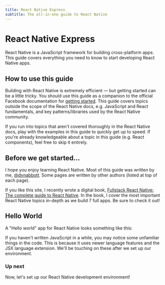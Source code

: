 ```yaml
---
title: React Native Express
subtitle: The all-in-one guide to React Native
---
```



# React Native Express

React Native is a JavaScript framework for building cross-platform apps. This guide covers everything you need to know to start developing React Native apps.

## How to use this guide

Building with React Native is extremely efficient — but getting started can be a little tricky. You should use this guide as a companion to the official Facebook documentation for [getting started](https://reactnative.dev/docs/getting-started.html). This guide covers topics outside the scope of the React Native docs, e.g. JavaScript and React fundamentals, and key patterns/libraries used by the React Native community.

If you run into topics that aren't covered thoroughly in the React Native docs, play with the examples in this guide to quickly get up to speed. If you're already knowledgeable about a topic in this guide (e.g. React components), feel free to skip it entirely.

## Before we get started...

I hope you enjoy learning React Native. Most of this guide was written by me, [@dvnabbott](https://twitter.com/dvnabbott). Some pages are written by other authors (listed at top of each page).

If you like this site, I recently wrote a digital book, [Fullstack React Native: The complete guide to React Native](https://gumroad.com/a/567063667). In the book, I cover the most important React Native topics in-depth as we build 7 full apps. Be sure to check it out!

## Hello World

A "Hello world" app for React Native looks something like this:

<Example code={example} />

If you haven't written JavaScript in a while, you may notice some unfamiliar things in the code. This is because it uses newer language features and the JSX language extension. We'll be touching on these after we set up our environment.

### Up next

Now, let's set up our React Native development environment!
